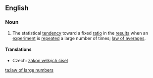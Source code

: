 ==English==
{{wikipedia}}
===Noun===
{{en-noun|sg=[[law]] of large [[number]]s|-}}
# {{statistics}} The statistical [[tendency]] toward a fixed [[ratio]] in the [[result]]s when an [[experiment]] is [[repeat]]ed a large number of times; [[law of averages]].

====Translations====
{{trans-top|statistical tendency}}
* Czech: [[zákon velkých čísel]] {{m}}
{{trans-mid}}
{{trans-bottom}}

[[ta:law of large numbers]]